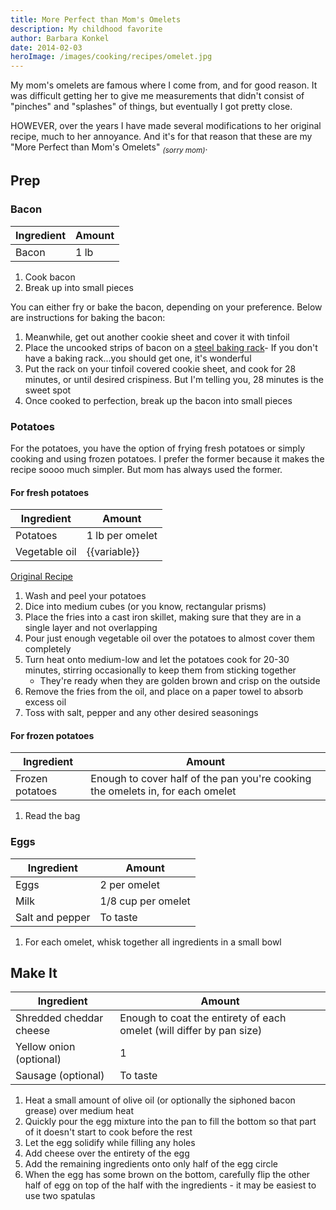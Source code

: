 ```yaml
---
title: More Perfect than Mom's Omelets
description: My childhood favorite
author: Barbara Konkel
date: 2014-02-03
heroImage: /images/cooking/recipes/omelet.jpg
---
```


My mom's omelets are famous where I come from, and for good reason. It was difficult getting her to give me measurements that didn't consist of "pinches" and "splashes" of things, but eventually I got pretty close.

HOWEVER, over the years I have made several modifications to her original recipe, much to her annoyance. And it's for that reason that these are my "More Perfect than Mom's Omelets" <sub><i>(sorry mom)</i></sub>.

## Prep

### Bacon

| Ingredient | Amount |
| ---------- | ------ |
| Bacon      | 1 lb   |

1. Cook bacon
1. Break up into small pieces

You can either fry or bake the bacon, depending on your preference. Below are instructions for baking the bacon:

1. Meanwhile, get out another cookie sheet and cover it with tinfoil
1. <span>Place the uncooked strips of bacon on a [steel baking rack][amazon-baking-rack]</span>- If
   you don't have a baking rack...you should get one, it's wonderful
1. Put the rack on your tinfoil covered cookie sheet, and cook for 28 minutes, or until desired crispiness. But I'm telling you, 28 minutes is the sweet spot
1. Once cooked to perfection, break up the bacon into small pieces

[amazon-baking-rack]: https://www.amazon.com/gp/product/B017MWU59Y/ref=oh_aui_detailpage_o08_s00?ie=UTF8&psc=1&pldnSite=1

### Potatoes

For the potatoes, you have the option of frying fresh potatoes or simply cooking and using frozen potatoes. I prefer the former because it makes the recipe soooo much simpler. But mom has always used the former.

#### For fresh potatoes

| Ingredient    | Amount          |
| ------------- | --------------- |
| Potatoes      | 1 lb per omelet |
| Vegetable oil | {{variable}}    |

[Original Recipe](https://www.thebakingfairy.net/2015/08/the-perfect-stovetop-french-fries/)

1. Wash and peel your potatoes
1. Dice into medium cubes (or you know, rectangular prisms)
1. Place the fries into a cast iron skillet, making sure that they are in a single layer and not overlapping
1. Pour just enough vegetable oil over the potatoes to almost cover them completely
1. Turn heat onto medium-low and let the potatoes cook for 20-30 minutes, stirring occasionally to keep them from sticking together
   - They're ready when they are golden brown and crisp on the outside
1. Remove the fries from the oil, and place on a paper towel to absorb excess oil
1. Toss with salt, pepper and any other desired seasonings

#### For frozen potatoes

| Ingredient      | Amount                                                                         |
| --------------- | ------------------------------------------------------------------------------ |
| Frozen potatoes | Enough to cover half of the pan you're cooking the omelets in, for each omelet |

1. Read the bag

### Eggs

| Ingredient      | Amount             |
| --------------- | ------------------ |
| Eggs            | 2 per omelet       |
| Milk            | 1/8 cup per omelet |
| Salt and pepper | To taste           |

1. For each omelet, whisk together all ingredients in a small bowl

## Make It

| Ingredient              | Amount                                                               |
| ----------------------- | -------------------------------------------------------------------- |
| Shredded cheddar cheese | Enough to coat the entirety of each omelet (will differ by pan size) |
| Yellow onion (optional) | 1                                                                    |
| Sausage (optional)      | To taste                                                             |

1. Heat a small amount of olive oil (or optionally the siphoned bacon grease) over medium heat
1. Quickly pour the egg mixture into the pan to fill the bottom so that part of it doesn't start to cook before the rest
1. Let the egg solidify while filling any holes
1. Add cheese over the entirety of the egg
1. Add the remaining ingredients onto only half of the egg circle
1. When the egg has some brown on the bottom, carefully flip the other half of egg on top of the half with the ingredients - it may be easiest to use two spatulas
